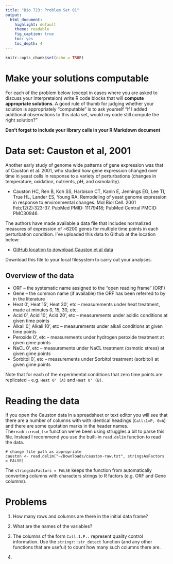 ```yaml
---
title: "Bio 723: Problem Set 01"
output:
  html_document:
    highlight: default
    theme: readable
    fig_caption: true
    toc: yes
    toc_depth: 4
---
```



```r
knitr::opts_chunk$set(echo = TRUE)
```

# Make your solutions computable

For each of the problem below (except in cases where you are asked to discuss your interpretaion) write R code blocks that will **compute appropriate solutions**. A good rule of thumb for judging whether your solution is appropriately "computable" is to ask yourself "If I added additional observations to this data set, would my code still compute the right solution?"

**Don't forget to include your library calls in your R Markdown document**

# Data set: Causton et al, 2001

Another early study of genome wide patterns of gene expression was that of Causton et al. 2001, who studied how  gene expression changed over time in yeast cells in response to a variety of perturbations (changes in temperature, oxidation, nutrients, pH, and osmolarity).

 * Causton HC, Ren B, Koh SS, Harbison CT, Kanin E, Jennings EG, Lee TI, True HL, Lander ES, Young RA. Remodeling of yeast genome expression in response to environmental changes. Mol Biol Cell. 2001 Feb;12(2):323-37. PubMed PMID: 11179418; PubMed Central PMCID: PMC30946.
 
The authors have made available a data file that includes normalized measures of expression of ~6200 genes for multiple time points in each perturbation condition.  I've uploaded this data to Github at the location below:

* [GitHub location to download Causton et al data](https://github.com/Bio723-class/example-datasets/blob/master/causton-raw.txt)

Download this file to your local filesystem to carry out your analyses.

## Overview of the data

* ORF -- the systematic name assigned to the "open reading frame" (ORF) 
* Gene -- the common name (if available) the ORF has been referred to by in the literature
* Heat 0', Heat 15', Heat 30', etc -- measurements under heat treatment, made at minutes 0, 15, 30, etc.  
* Acid 0', Acid 10', Acid 20', etc -- measurements under acidic conditions at given time points
* Alkali 0', Alkali 10', etc -- measurements under alkali conditions at given time points
* Peroxide 0', etc -- measurements under hydrogen peroxide treatment at given gime points
* NaCL 0', etc -- measurements under NaCL treatment (osmotic stress) at given gime points
* Sorbitol 0', etc -- measurements under Sorbitol treatment (sorbitol) at given gime points

Note that for each of the experimental conditions that zero time points are replicated -- e.g. `Heat 0' (A)` and `Heat 0' (B)`.

# Reading the data

If you open the Causton data in a spreadsheet or text editor you will see that there are a number of columns with with identical headings (`Call:1=P, 0=A`) and there are some quotation marks in the header names.  The`readr::read_tsv` function we've been using struggles a bit to parse this file.  Instead I recommend you use the built-in `read.delim` function to read the data.

```
# change file path as appropriate
causton <- read.delim("~/Downloads/causton-raw.txt", stringsAsFactors = FALSE)
```

 The `stringsAsFactors = FALSE` keeps the function from automatically converting columns with characters strings to R factors (e.g. ORF and Gene columns).


# Problems

1. How many rows and columns are there in the initial data frame?

1. What are the names of the variables?

1. The columns of the form `Call.1.P..` represent quality control information. Use the `stringr::str_detect` function (and any other functions that are useful) to count how many such columns there are.

1. 

